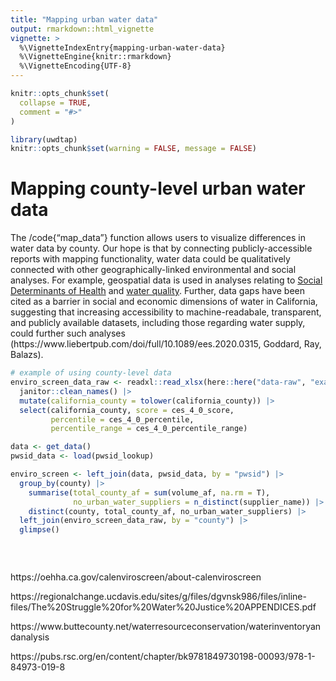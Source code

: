 ```yaml
---
title: "Mapping urban water data"
output: rmarkdown::html_vignette
vignette: >
  %\VignetteIndexEntry{mapping-urban-water-data}
  %\VignetteEngine{knitr::rmarkdown}
  %\VignetteEncoding{UTF-8}
---
```


```r
knitr::opts_chunk$set(
  collapse = TRUE,
  comment = "#>"
)
```

```r
library(uwdtap)
knitr::opts_chunk$set(warning = FALSE, message = FALSE) 
```

# Mapping county-level urban water data

The /code{"map_data"} function allows users to visualize differences in water data by county. Our hope is that by connecting publicly-accessible reports with mapping functionality, water data could be qualitatively connected with other geographically-linked environmental and social analyses. For example, geospatial data is used in analyses relating to [Social Determinants of Health](https://www.cdc.gov/places/social-determinants-of-health-and-places-data/index.html) and [water quality](https://www.epa.gov/waterdata/water-quality-data-download). Further, data gaps have been cited as a barrier in social and economic dimensions of water in California, suggesting that increasing accessibility to machine-readabale, transparent, and publicly available datasets, including those regarding water supply, could further such analyses (https://www.liebertpub.com/doi/full/10.1089/ees.2020.0315, Goddard, Ray, Balazs).

```r
# example of using county-level data
enviro_screen_data_raw <- readxl::read_xlsx(here::here("data-raw", "example", "cal_enviroscreen_data.xlsx")) |> 
  janitor::clean_names() |> 
  mutate(california_county = tolower(california_county)) |> 
  select(california_county, score = ces_4_0_score,
         percentile = ces_4_0_percentile, 
         percentile_range = ces_4_0_percentile_range) 

data <- get_data()
pwsid_data <- load(pwsid_lookup)

enviro_screen <- left_join(data, pwsid_data, by = "pwsid") |> 
  group_by(county) |>
    summarise(total_county_af = sum(volume_af, na.rm = T),
              no_urban_water_suppliers = n_distinct(supplier_name)) |>
    distinct(county, total_county_af, no_urban_water_suppliers) |> 
  left_join(enviro_screen_data_raw, by = "county") |> 
  glimpse()
  
  
  
```

https://oehha.ca.gov/calenviroscreen/about-calenviroscreen

https://regionalchange.ucdavis.edu/sites/g/files/dgvnsk986/files/inline-files/The%20Struggle%20for%20Water%20Justice%20APPENDICES.pdf

https://www.buttecounty.net/waterresourceconservation/waterinventoryandanalysis

https://pubs.rsc.org/en/content/chapter/bk9781849730198-00093/978-1-84973-019-8
